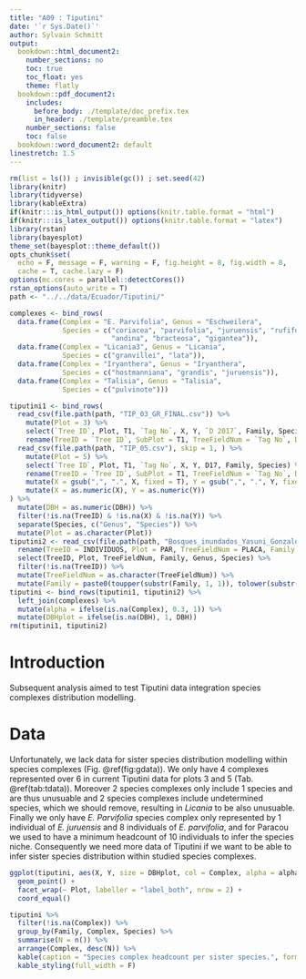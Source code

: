 ```yaml
---
title: "A09 : Tiputini"
date: '`r Sys.Date()`'
author: Sylvain Schmitt
output:
  bookdown::html_document2:
    number_sections: no
    toc: true
    toc_float: yes
    theme: flatly
  bookdown::pdf_document2:
    includes:
      before_body: ./template/doc_prefix.tex
      in_header: ./template/preamble.tex
    number_sections: false
    toc: false
  bookdown::word_document2: default
linestretch: 1.5
---
```


```r
rm(list = ls()) ; invisible(gc()) ; set.seed(42)
library(knitr)
library(tidyverse)
library(kableExtra)
if(knitr:::is_html_output()) options(knitr.table.format = "html") 
if(knitr:::is_latex_output()) options(knitr.table.format = "latex") 
library(rstan)
library(bayesplot)
theme_set(bayesplot::theme_default())
opts_chunk$set(
  echo = F, message = F, warning = F, fig.height = 8, fig.width = 8,
  cache = T, cache.lazy = F)
options(mc.cores = parallel::detectCores())
rstan_options(auto_write = T)
path <- "../../data/Ecuador/Tiputini/"
```

```r
complexes <- bind_rows(
  data.frame(Complex = "E. Parvifolia", Genus = "Eschweilera",
             Species = c("coriacea", "parvifolia", "juruensis", "rufifolia",
                         "andina", "bracteosa", "gigantea")),
  data.frame(Complex = "Licania3", Genus = "Licania",
             Species = c("granvillei", "lata")),
  data.frame(Complex = "Iryanthera", Genus = "Iryanthera",
             Species = c("hostmanniana", "grandis", "juruensis")),
  data.frame(Complex = "Talisia", Genus = "Talisia",
             Species = c("pulvinote")))
```

```r
tiputini1 <- bind_rows(
  read_csv(file.path(path, "TIP_03_GR_FINAL.csv")) %>%
    mutate(Plot = 3) %>%
    select(`Tree ID`, Plot, T1, `Tag No`, X, Y, `D 2017`, Family, Species) %>%
    rename(TreeID = `Tree ID`, SubPlot = T1, TreeFieldNum = `Tag No`, DBH = `D 2017`),
  read_csv(file.path(path, "TIP_05.csv"), skip = 1, ) %>%
    mutate(Plot = 5) %>%
    select(`Tree ID`, Plot, T1, `Tag No`, X, Y, D17, Family, Species) %>%
    rename(TreeID = `Tree ID`, SubPlot = T1, TreeFieldNum = `Tag No`, DBH = D17) %>%
    mutate(X = gsub(",", ".", X, fixed = T), Y = gsub(",", ".", Y, fixed = T)) %>%
    mutate(X = as.numeric(X), Y = as.numeric(Y))
) %>%
  mutate(DBH = as.numeric(DBH)) %>%
  filter(!is.na(TreeID) & !is.na(X) & !is.na(Y)) %>%
  separate(Species, c("Genus", "Species")) %>% 
  mutate(Plot = as.character(Plot))
tiputini2 <- read_csv(file.path(path, "Bosques_inundados_Yasuni_Gonzalo_Rivas.csv")) %>% 
  rename(TreeID = INDIVIDUOS, Plot = PAR, TreeFieldNum = PLACA, Family = FAMILIA, Genus = GENUS, Species = ESPECIES) %>% 
  select(TreeID, Plot, TreeFieldNum, Family, Genus, Species) %>% 
  filter(!is.na(TreeID)) %>% 
  mutate(TreeFieldNum = as.character(TreeFieldNum)) %>% 
  mutate(Family = paste0(toupper(substr(Family, 1, 1)), tolower(substr(Family, 2, nchar(Family)))))
tiputini <- bind_rows(tiputini1, tiputini2) %>% 
  left_join(complexes) %>% 
  mutate(alpha = ifelse(is.na(Complex), 0.3, 1)) %>%
  mutate(DBHplot = ifelse(is.na(DBH), 1, DBH))
rm(tiputini1, tiputini2)
```

# Introduction

Subsequent analysis aimed to test Tiputini data integration species complexes distribution modelling.

# Data

Unfortunately, we lack data for sister species distribution modelling within species complexes (Fig. \@ref(fig:gdata)). We only have 4 complexes represented over 6 in current Tiputini data for plots 3 and 5 (Tab. \@ref(tab:tdata)). Moreover 2 species complexes only include 1 species and are thus unusuable and 2 species complexes include undetermined species, which we should remove, resulting in *Licania* to be also unusuable. Finally we only have *E. Parvifolia* species complex only represented by 1 individual of *E. juruensis* and 8 individuals of *E. parvifolia*, and for Paracou we used to have a minimum headcount of 10 individuals to infer the species niche. Consequently we need more data of Tiputini if we want to be able to infer sister species distribution within studied species complexes.

```r
ggplot(tiputini, aes(X, Y, size = DBHplot, col = Complex, alpha = alpha)) +
  geom_point() +
  facet_wrap(~ Plot, labeller = "label_both", nrow = 2) +
  coord_equal()
```

```r
tiputini %>% 
  filter(!is.na(Complex)) %>% 
  group_by(Family, Complex, Species) %>% 
  summarise(N = n()) %>%
  arrange(Complex, desc(N)) %>% 
  kable(caption = "Species complex headcount per sister species.", format = "pandoc") %>% 
  kable_styling(full_width = F)
```

